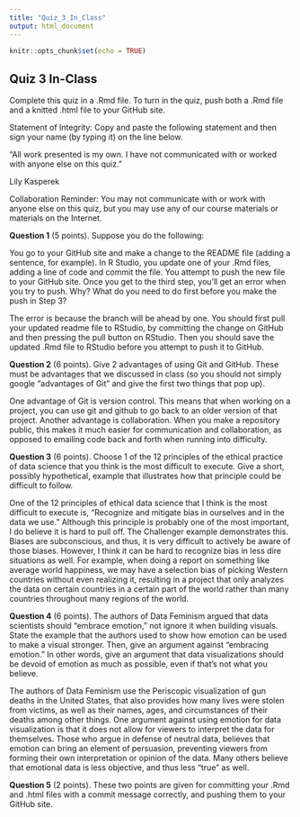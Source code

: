 ```yaml
---
title: "Quiz_3_In_Class"
output: html_document
---
```


```r
knitr::opts_chunk$set(echo = TRUE)
```

## Quiz 3 In-Class
Complete this quiz in a .Rmd file. To turn in the quiz, push both a .Rmd file and a knitted .html file to your GitHub site.

Statement of Integrity: Copy and paste the following statement and then sign your name (by typing it) on the line below.

“All work presented is my own. I have not communicated with or worked with anyone else on this quiz.”

Lily Kasperek

Collaboration Reminder: You may not communicate with or work with anyone else on this quiz, but you may use any of our course materials or materials on the Internet.

__Question 1__ (5 points). Suppose you do the following:

You go to your GitHub site and make a change to the README file (adding a sentence, for example).
In R Studio, you update one of your .Rmd files, adding a line of code and commit the file.
You attempt to push the new file to your GitHub site.
Once you get to the third step, you’ll get an error when you try to push. Why? What do you need to do first before you make the push in Step 3?

The error is because the branch will be ahead by one. You should first pull your updated readme file to RStudio, by committing the change on GitHub and then pressing the pull button on RStudio. Then you should save the updated .Rmd file to RStudio before you attempt to push it to GitHub. 

__Question 2__ (6 points). Give 2 advantages of using Git and GitHub. These must be advantages that we discussed in class (so you should not simply google “advantages of Git” and give the first two things that pop up).

One advantage of Git is version control. This means that when working on a project, you can use git and github to go back to an older version of that project. Another advantage is collaboration. When you make a repository public, this makes it much easier for communication and collaboration, as opposed to emailing code back and forth when running into difficulty.

__Question 3__ (6 points). Choose 1 of the 12 principles of the ethical practice of data science that you think is the most difficult to execute. Give a short, possibly hypothetical, example that illustrates how that principle could be difficult to follow.

One of the 12 principles of ethical data science that I think is the most difficult to execute is, "Recognize and mitigate bias in ourselves and in the data we use." Although this principle is probably one of the most important, I do believe it is hard to pull off. The Challenger example demonstrates this. Biases are subconscious, and thus, it is very difficult to actively be aware of those biases. However, I think it can be hard to recognize bias in less dire situations as well. For example, when doing a report on something like average world happiness, we may have a selection bias of picking Western countries without even realizing it, resulting in a project that only analyzes the data on certain countries in a certain part of the world rather than many countries throughout many regions of the world. 

__Question 4__ (6 points). The authors of Data Feminism argued that data scientists should “embrace emotion,” not ignore it when building visuals. State the example that the authors used to show how emotion can be used to make a visual stronger. Then, give an argument against “embracing emotion.” In other words, give an argument that data visualizations should be devoid of emotion as much as possible, even if that’s not what you believe.

The authors of Data Feminism use the Periscopic visualization of gun deaths in the United States, that also provides how many lives were stolen from victims, as well as their names, ages, and circumstances of their deaths among other things. One argument against using emotion for data visualization is that it does not allow for viewers to interpret the data for themselves. Those who argue in defense of neutral data, believes that emotion can bring an element of persuasion, preventing viewers from forming their own interpretation or opinion of the data. Many others believe that emotional data is less objective, and thus less "true" as well. 

__Question 5__ (2 points). These two points are given for committing your .Rmd and .html files with a commit message correctly, and pushing them to your GitHub site.